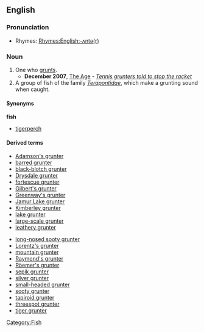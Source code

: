 ==English==

===Pronunciation===
{{IPA|/gɽʌntə/}}
*Rhymes: [[Rhymes:English:-ʌntə(r)]]
===Noun===
{{en-noun}}

# One who [[grunt]]s.
#*'''December 2007''', [[w:The Age|The Age]] - ''[http://www.theage.com.au/news/tennis/tennis-grunters-told-to-stop-the-racket/2007/12/18/1197740272449.html Tennis grunters told to stop the racket]''
# A group of fish of the family ''[[Terapontidae]]'', which make a grunting sound when caught.

====Synonyms====
'''fish'''
*[[tigerperch]]

====Derived terms====
{{rel-top|The fish}}
*[[Adamson's grunter]]
*[[barred grunter]]
*[[black-blotch grunter]]
*[[Drysdale grunter]]
*[[fortescue grunter]]
*[[Gilbert's grunter]]
*[[Greenway's grunter]]
*[[Jamur Lake grunter]]
*[[Kimberley grunter]]
*[[lake grunter]]
*[[large-scale grunter]]
*[[leathery grunter]]
{{rel-mid}}
*[[long-nosed sooty grunter]]
*[[Lorentz's grunter]]
*[[mountain grunter]]
*[[Raymond's grunter]]
*[[Röemer's grunter]]
*[[sepik grunter]]
*[[silver grunter]]
*[[small-headed grunter]]
*[[sooty grunter]]
*[[tapiroid grunter]]
*[[threespot grunter]]
*[[tiger grunter]]
{{rel-bottom}}
[[Category:Fish]]